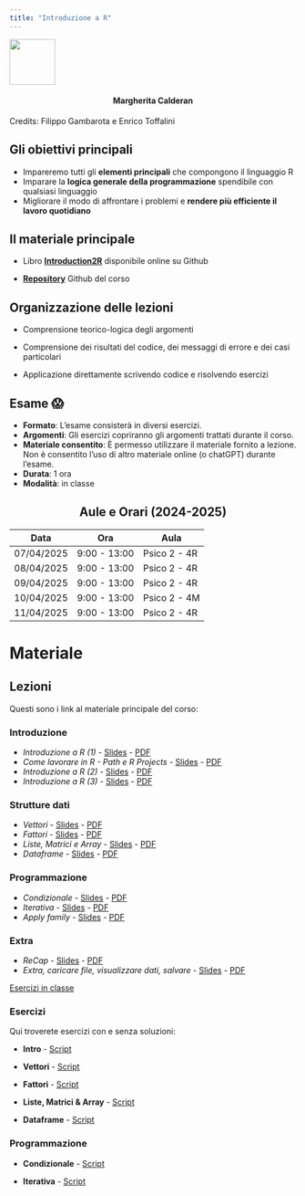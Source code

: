 ```yaml
---
title: "Introduzione a R"
---
```


![](arca_logo.svg){fig-align="center" width="80"}

#### Margherita Calderan {style="text-align: center;"}

Credits: Filippo Gambarota e Enrico Toffalini

## Gli obiettivi principali

-   Impareremo tutti gli **elementi principali** che compongono il linguaggio R
-   Imparare la **logica generale della programmazione** spendibile con qualsiasi linguaggio
-   Migliorare il modo di affrontare i problemi e **rendere più efficiente il lavoro quotidiano**

## Il materiale principale

-   Libro [**Introduction2R**](https://psicostat.github.io/Introduction2R/) disponibile online su Github

-   [**Repository**](https://github.com/arca-dpss/course-R-2425) Github del corso

## Organizzazione delle lezioni

-   Comprensione teorico-logica degli argomenti

-   Comprensione dei risultati del codice, dei messaggi di errore e dei casi particolari

-   Applicazione direttamente scrivendo codice e risolvendo esercizi

## Esame 😱

-   **Formato**: L'esame consisterà in diversi esercizi.
-   **Argomenti**: Gli esercizi copriranno gli argomenti trattati durante il corso.
-   **Materiale consentito**: È permesso utilizzare il materiale fornito a lezione. Non è consentito l'uso di altro materiale online (o chatGPT) durante l'esame.
-   **Durata**: 1 ora
-   **Modalità**: in classe

## Aule e Orari (2024-2025) {style="text-align: center;"}

| Data       | Ora          | Aula         |
|------------|--------------|--------------|
| 07/04/2025 | 9:00 - 13:00 | Psico 2 - 4R |
| 08/04/2025 | 9:00 - 13:00 | Psico 2 - 4R |
| 09/04/2025 | 9:00 - 13:00 | Psico 2 - 4R |
| 10/04/2025 | 9:00 - 13:00 | Psico 2 - 4M |
| 11/04/2025 | 9:00 - 13:00 | Psico 2 - 4R |

# Materiale

## Lezioni

Questi sono i link al materiale principale del corso:

### Introduzione

-   *Introduzione a R (1)* - [Slides](materials/0_getStarted/0_getStarted.html) - [PDF](materials/0_getStarted/0_getStarted.pdf)
-   *Come lavorare in R - Path e R Projects* - [Slides](materials/1_intro/1.1_intro.html) - [PDF](materials/1_intro/1.1_intro.pdf)
-   *Introduzione a R (2)* - [Slides](materials/1_intro/1.2_intro.html) - [PDF](materials/1_intro/1.2_intro.pdf)
-   *Introduzione a R (3)* - [Slides](materials/1_intro/1.3_funzioni&errori.html) - [PDF](materials/1_intro/1.3_funzioni&errori.pdf)

### Strutture dati

-   *Vettori* - [Slides](materials/2_struttureDati/2.1_vettori.html) - [PDF](materials/2_struttureDati/2.1_vettori.pdf)
-   *Fattori* - [Slides](materials/2_struttureDati/2.2_fattori.html) - [PDF](materials/2_struttureDati/2.2_fattori.pdf)
-   *Liste, Matrici e Array* - [Slides](materials/2_struttureDati/2.3_liste&matrici&array.html) - [PDF](materials/2_struttureDati/2.3_liste&matrici&array.pdf)
-   *Dataframe* - [Slides](materials/2_struttureDati/2.4_dataframe.html) - [PDF](materials/2_struttureDati/2.4_dataframe.pdf)

### Programmazione

-   *Condizionale* - [Slides](materials/3_programmazione/3.1_condizionale.html) - [PDF](materials/3_programmazione/3.1_condizionale.pdf)
-   *Iterativa* - [Slides](materials/3_programmazione/3.2_iterativa.html) - [PDF](materials/3_programmazione/3.2_iterativa.pdf)
-   *Apply family* - [Slides](materials/3_programmazione/3.3_apply.html) - [PDF](materials/3_programmazione/3.3_apply.pdf)

### Extra

-   *ReCap* - [Slides](materials/4_extra/recap.html) - [PDF](materials/4_extra/recap.pdf)
-   *Extra, caricare file, visualizzare dati, salvare* - [Slides](materials/4_extra/EXTRA.html) - [PDF](materials/4_extra/EXTRA.pdf)

[Esercizi in classe](https://etherpad.wikimedia.org/p/arca-corsoR)

### Esercizi

Qui troverete esercizi con e senza soluzioni:

-   **Intro** - [Script](materials/1_intro/1.2_esercizi.R)

-   **Vettori** -  [Script](materials/2_struttureDati/2.1_esercizi.R)

-   **Fattori** - [Script](materials/2_struttureDati/2.2_soluzioni.R)

-   **Liste, Matrici & Array** - [Script](materials/2_struttureDati/2.3_soluzioni.R)

-   **Dataframe** - [Script](materials/2_struttureDati/2.4_soluzioni.R)

### Programmazione

-   **Condizionale** - [Script](materials/3_programmazione/3.1_esericizi.R)

-   **Iterativa** - [Script](materials/3_programmazione/3.2_esericizi.R)


